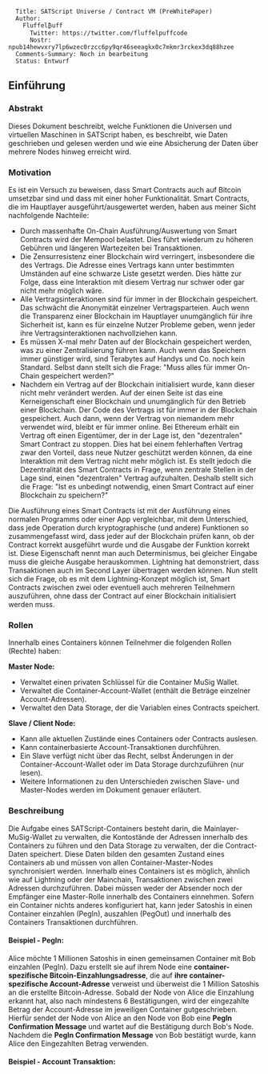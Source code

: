 <pre>
  Title: SATScript Universe / Contract VM (PreWhitePaper)
  Author: 
    Fluffel₿uff
      Twitter: https://twitter.com/fluffelpuffcode
      Nostr: npub14hewvxry7lp6wzec0rzcc6py9qr46seeagkx0c7mkmr3rckex3dq88hzee
  Comments-Summary: Noch in bearbeitung
  Status: Entwurf
</pre>

== Einführung ==

=== Abstrakt ===

Dieses Dokument beschreibt, welche Funktionen die Universen und virtuellen Maschinen in SATScript haben,
es beschreibt, wie Daten geschrieben und gelesen werden und wie eine Absicherung der Daten über mehrere Nodes hinweg erreicht wird.

=== Motivation ===

Es ist ein Versuch zu beweisen, dass Smart Contracts auch auf Bitcoin umsetzbar sind und dass mit einer hoher Funktionalität.
Smart Contracts, die im Hauptlayer ausgeführt/ausgewertet werden, haben aus meiner Sicht nachfolgende Nachteile:
* Durch massenhafte On-Chain Ausführung/Auswertung von Smart Contracts wird der Mempool belastet. Dies führt wiederum zu höheren Gebühren und längeren Wartezeiten bei Transaktionen.
* Die Zensurresistenz einer Blockchain wird verringert, insbesondere die des Vertrags. Die Adresse eines Vertrags kann unter bestimmten Umständen auf eine schwarze Liste gesetzt werden. Dies hätte zur Folge, dass eine Interaktion mit diesem Vertrag nur schwer oder gar nicht mehr möglich wäre.
* Alle Vertragsinteraktionen sind für immer in der Blockchain gespeichert. Das schwächt die Anonymität einzelner Vertragsparteien. Auch wenn die Transparenz einer Blockchain im Hauptlayer unumgänglich für ihre Sicherheit ist, kann es für einzelne Nutzer Probleme geben, wenn jeder ihre Vertragsinteraktionen nachvollziehen kann.
* Es müssen X-mal mehr Daten auf der Blockchain gespeichert werden, was zu einer Zentralisierung führen kann. Auch wenn das Speichern immer günstiger wird, sind Terabytes auf Handys und Co. noch kein Standard. Selbst dann stellt sich die Frage: "Muss alles für immer On-Chain gespeichert werden?"
* Nachdem ein Vertrag auf der Blockchain initialisiert wurde, kann dieser nicht mehr verändert werden. Auf der einen Seite ist das eine Kerneigenschaft einer Blockchain und unumgänglich für den Betrieb einer Blockchain. Der Code des Vertrags ist für immer in der Blockchain gespeichert. Auch dann, wenn der Vertrag von niemandem mehr verwendet wird, bleibt er für immer online. Bei Ethereum erhält ein Vertrag oft einen Eigentümer, der in der Lage ist, den "dezentralen" Smart Contract zu stoppen. Dies hat bei einem fehlerhaften Vertrag zwar den Vorteil, dass neue Nutzer geschützt werden können, da eine Interaktion mit dem Vertrag nicht mehr möglich ist. Es stellt jedoch die Dezentralität des Smart Contracts in Frage, wenn zentrale Stellen in der Lage sind, einen "dezentralen" Vertrag aufzuhalten. Deshalb stellt sich die Frage: "Ist es unbedingt notwendig, einen Smart Contract auf einer Blockchain zu speichern?"


Die Ausführung eines Smart Contracts ist mit der Ausführung eines normalen Programms oder einer App vergleichbar, mit dem Unterschied, dass jede Operation durch kryptographische (und andere) Funktionen so zusammengefasst wird, dass jeder auf der Blockchain prüfen kann, ob der Contract korrekt ausgeführt wurde und die Ausgabe der Funktion korrekt ist. Diese Eigenschaft nennt man auch Determinismus, bei gleicher Eingabe muss die gleiche Ausgabe herauskommen. Lightning hat demonstriert, dass Transaktionen auch im Second Layer übertragen werden können. Nun stellt sich die Frage, ob es mit dem Lightning-Konzept möglich ist, Smart Contracts zwischen zwei oder eventuell auch mehreren Teilnehmern auszuführen, ohne dass der Contract auf einer Blockchain initialisiert werden muss.

=== Rollen ===

Innerhalb eines Containers können Teilnehmer die folgenden Rollen (Rechte) haben:

<b>Master Node:</b>

* Verwaltet einen privaten Schlüssel für die Container MuSig Wallet.
* Verwaltet die Container-Account-Wallet (enthält die Beträge einzelner Account-Adressen).
* Verwaltet den Data Storage, der die Variablen eines Contracts speichert.

<b>Slave / Client Node:</b>

* Kann alle aktuellen Zustände eines Containers oder Contracts auslesen.
* Kann containerbasierte Account-Transaktionen durchführen.
* Ein Slave verfügt nicht über das Recht, selbst Änderungen in der Container-Account-Wallet oder im Data Storage durchzuführen (nur lesen).
* Weitere Informationen zu den Unterschieden zwischen Slave- und Master-Nodes werden im Dokument genauer erläutert.

=== Beschreibung ===

Die Aufgabe eines SATScript-Containers besteht darin, die Mainlayer-MuSig-Wallet zu verwalten, die Kontostände der Adressen innerhalb des Containers zu führen und den Data Storage zu verwalten, der die Contract-Daten speichert. Diese Daten bilden den gesamten Zustand eines Containers ab und müssen von allen Container-Master-Nodes synchronisiert werden. Innerhalb eines Containers ist es möglich, ähnlich wie auf Lightning oder der Mainchain, Transaktionen zwischen zwei Adressen durchzuführen. Dabei müssen weder der Absender noch der Empfänger eine Master-Rolle innerhalb des Containers einnehmen. Sofern ein Container nichts anderes konfiguriert hat, kann jeder Satoshis in einen Container einzahlen (PegIn), auszahlen (PegOut) und innerhalb des Containers Transaktionen durchführen.

==== Beispiel - PegIn: ====

Alice möchte 1 Millionen Satoshis in einen gemeinsamen Container mit Bob einzahlen (PegIn). Dazu erstellt sie auf ihrem Node eine <b>container-spezifische Bitcoin-Einzahlungsadresse</b>, die auf <b>ihre container-spezifische Account-Adresse</b> verweist und überweist die 1 Million Satoshis an die erstellte Bitcoin-Adresse. Sobald der Node von Alice die Einzahlung erkannt hat, also nach mindestens 6 Bestätigungen, wird der eingezahlte Betrag der Account-Adresse im jeweiligen Container gutgeschrieben. Hierfür sendet der Node von Alice an den Node von Bob eine <b>PegIn Confirmation Message</b> und wartet auf die Bestätigung durch Bob's Node. Nachdem die <b>PegIn Confirmation Message</b> von Bob bestätigt wurde, kann Alice den Eingezahlten Betrag verwenden.

==== Beispiel - Account Transaktion: ====
